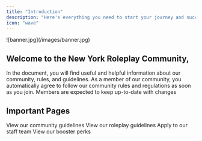 ```yaml
---
title: "Introduction"
description: "Here's everything you need to start your journey and succeed"
icon: "wave"
---
```


<Frame>
  ![banner.jpg](/images/banner.jpg)
</Frame>

<h2>Welcome to the <span className="glow-text">New York Roleplay Community</span>,</h2>

In the document, you will find useful and helpful information about our community, rules, and guidelines. As a member of our community, you automatically agree to follow our community rules and regulations as soon as you join. Members are expected to keep up-to-date with changes

## Important Pages

<Columns cols={2}>
  <Card title="Server Rules" icon="ruler" href="/essentials/serverrules">
    View our community guidelines
  </Card>
  <Card title="Roleplay Rules" icon="gamepad-modern" href="/essentials/roleplayrules">
    View our roleplay guidelines
  </Card>
  <Card title="Staff Hub" icon="id-badge" href="/essentials/staff">
    Apply to our staff team
  </Card>
  <Card title="Booster Perks" icon="rocket-launch" href="/essentials/perks">
    View our booster perks
  </Card>
</Columns>